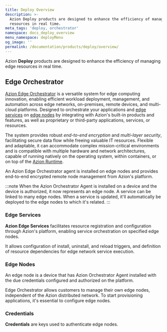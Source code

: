 ```yaml
---
title: Deploy Overview
description: >-
  Azion Deploy products are designed to enhance the efficiency of managing edge
  resources in real time.
meta_tags: 'deploy, orchestrator'
namespace: docs_deploy_overview
menu_namespace: deployMenu
og_image: ''
permalink: /documentation/products/deploy/overview/
---
```



Azion **Deploy** products are designed to enhance the efficiency of managing edge resources in real time.  

## Edge Orchestrator

[Azion Edge Orchestrator](/en/documentation/products/deploy/edge-orchestrator/) is a versatile system for edge computing innovation, enabling efficient workload deployment, management, and automation across edge networks, on-premises, remote devices, and multi-cloud platforms. Designed to orchestrate your applications and [edge services](/en/documentation/products/deploy/edge-orchestrator/edge-services/) on [edge nodes](/en/documentation/products/deploy/edge-orchestrator/edge-node/) by integrating with Azion's built-in products and features, as well as proprietary or third-party applications, services, or resources.

The system provides robust *end-to-end encryption* and *multi-layer security*, facilitating secure data flow while freeing valuable IT resources. Flexible and adaptable, it can accommodate complex mission-critical environments and is compatible with multiple hardware and network architectures, capable of running natively on the operating system, within containers, or on top of the [Azion Runtime](/en/documentation/runtime/overview/).

An Azion Edge Orchestrator agent is installed on edge nodes and provides end-to-end encrypted remote node management from Azion's platform.

:::note
When the Azion Orchestrator Agent is installed on a device and the device is authorized, it now represents an edge node. A service can be linked to many edge nodes. When a service is updated, it'll automatically be deployed to the edge nodes to which it's related.
:::

<LinkButton link="/en/documentation/products/deploy/edge-orchestrator/" label="go to edge orchestrator reference documentation" severity="secondary" target="_blank" />
<LinkButton link="/en/documentation/products/guides/deploy/install-orchestrator-agent/" label="go to how to install edge orchestrator agent" severity="secondary" target="_blank" />


### Edge Services

**Azion Edge Services** facilitates resource registration and configuration through Azion's platform, enabling service orchestration on specified edge nodes.

It allows configuration of install, uninstall, and reload triggers, and definition of resource dependencies for edge network service execution.

<LinkButton link="/en/documentation/products/deploy/edge-orchestrator/edge-services/" label="go to edge services reference documentation" severity="secondary" target="_blank" />
<LinkButton link="/en/documentation/products/guides/deploy/create-edge-service/" label="go to how to create an edge service" severity="secondary" target="_blank" />

### Edge Nodes

An edge node is a device that has Azion Orchestrator Agent installed with the due credentials configured and authorized on the platform.

Edge Orchestrator allows customers to manage their own edge nodes, independent of the Azion distributed network. To start provisioning applications, it's essential to configure edge nodes.

<LinkButton link="/en/documentation/products/deploy/edge-orchestrator/edge-node/" label="go to edge node reference documentation" severity="secondary" target="_blank" />
<LinkButton link="/en/documentation/products/guides/deploy/authorize-an-edge-node/" label="go to how to authorize an edge node" severity="secondary" target="_blank" />

### Credentials 

**Credentials** are keys used to authenticate edge nodes.

<LinkButton link="/en/documentation/products/deploy/credentials/" label="go to credentials reference documentation" severity="secondary" target="_blank" />
<LinkButton link="/en/documentation/products/guides/deploy/generate-credentials/" label="go to how to generate credentials" severity="secondary" target="_blank" />
